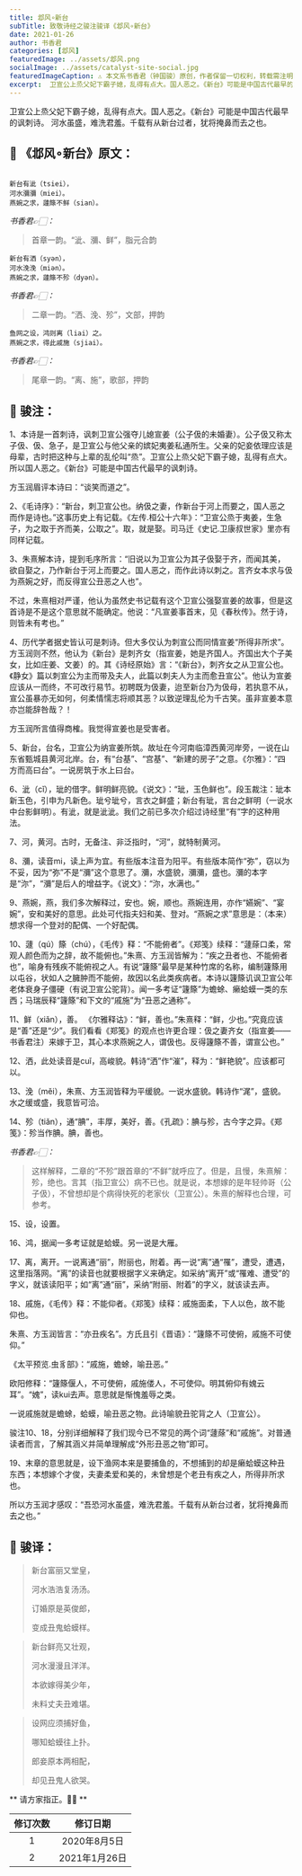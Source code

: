 ```yaml
---
title: 邶风∘新台
subTitle: 致敬诗经之骏注骏译《邶风∘新台》 
date: 2021-01-26 
author: 书香君
categories: [邶风]
featuredImage: ../assets/邶风.png
socialImage: ../assets/catalyst-site-social.jpg
featuredImageCaption: ⚠️️ 本文系书香君（钟国骏）原创，作者保留一切权利，转载需注明出处。
excerpt:  卫宣公上烝父妃下霸子媳，乱得有点大。国人恶之。《新台》可能是中国古代最早的讽刺诗。 河水虽盛，难洗君羞。千载有从新台过者，犹将掩鼻而去之也。   
---
```


卫宣公上烝父妃下霸子媳，乱得有点大。国人恶之。《新台》可能是中国古代最早的讽刺诗。
河水虽盛，难洗君羞。千载有从新台过者，犹将掩鼻而去之也。

## 🌼 《邶风∘新台》原文：
```

新台有泚（tsiei），
河水瀰瀰（miei）。
燕婉之求，蘧篨不鲜（sian）。

```
*书香君👉🏻：* 

> 首章一韵。“泚、瀰、鲜”，脂元合韵

```
新台有洒（syən），
河水浼浼（miən）。
燕婉之求，蘧篨不殄（dyən）。

```
*书香君👉🏻：* 

> 二章一韵。“洒、浼、殄”，文部，押韵

```
鱼网之设，鸿则离（liai）之。
燕婉之求，得此戚施（sjiai）。

```
*书香君👉🏻：* 

> 尾章一韵。“离、施”，歌部，押韵

## 🍁️ 骏注：

1、本诗是一首刺诗，讽刺卫宣公强夺儿媳宣姜（公子伋的未婚妻）。公子伋又称太子伋、伋、急子，是卫宣公与他父亲的嫔妃夷姜私通所生。父亲的妃妾依理应该是母辈，古时把这种与上辈的乱伦叫“烝”。卫宣公上烝父妃下霸子媳，乱得有点大。所以国人恶之。《新台》可能是中国古代最早的讽刺诗。

方玉润眉评本诗曰：“谈笑而道之”。

2、《毛诗序》：“新台，刺卫宣公也。纳伋之妻，作新台于河上而要之，国人恶之而作是诗也。”这事历史上有记载。《左传.桓公十六年》：“卫宣公烝于夷姜，生急子，为之取于齐而美，公取之”。取，就是娶。司马迁《史记.卫康叔世家》里亦有同样记载。

3、朱熹解本诗，提到毛序所言：“旧说以为卫宣公为其子伋娶于齐，而闻其美，欲自娶之，乃作新台于河上而要之。国人恶之，而作此诗以刺之。言齐女本求与伋为燕婉之好，而反得宣公丑恶之人也”。

不过，朱熹相对严谨，他认为虽然史书记载有这个卫宣公强娶宣姜的故事，但是这首诗是不是这个意思就不能确定。他说：“凡宣姜事首末，见《春秋传》。然于诗，则皆未有考也。”

4、历代学者据史皆认可是刺诗。但大多仅认为刺宣公而同情宣姜“所得非所求”。方玉润则不然，他认为《新台》是刺齐女（指宣姜，她是齐国人。齐国出大个子美女，比如庄姜、文姜）的。其《诗经原始》言：“《新台》，刺齐女之从卫宣公也。《静女》篇以刺宣公为主而带及夫人，此篇以刺夫人为主而愈丑宣公”。他认为宣姜应该从一而终，不可改行易节。初聘既为伋妻，迨至新台乃为伋母，若执意不从，宣公虽暴亦无如何，何柔情懦志将顺其恶？以致逆理乱伦为千古笑。虽非宣姜本意亦岂能辞咎哉？！

方玉润所言值得商榷。我觉得宣姜也是受害者。

5、新台，台名，卫宣公为纳宣姜所筑。故址在今河南临漳西黄河岸旁，一说在山东省甄城县黄河北岸。台，有“台基”、“宫基”、“新建的房子”之意。《尔雅》：“四方而高曰台”。一说房筑于水上曰台。

6、泚（cǐ），玼的借字。鲜明鲜亮貌。《说文》：“玼，玉色鲜也”。段玉裁注：玼本新玉色，引申为凡新色。玼兮玼兮，言衣之鲜盛；新台有玼，言台之鲜明（一说水中台影鲜明）。有泚，就是泚泚。我们之前已多次介绍过诗经里“有”字的这种用法。

7、河，黄河。古时，无备注、非泛指时，“河”，就特制黄河。

8、瀰，读音mi，读上声为宜。有些版本注音为阳平。有些版本简作“弥”，窃以为不妥，因为“弥”不是“瀰”这个意思了。瀰，水盛貌，瀰瀰，盛也。瀰的本字是“沵”，“瀰”是后人的增益字。《说文》：“沵，水满也。”

9、燕婉，燕，我们多次解释过，安也。婉，顺也。燕婉连用，亦作“嬿婉”、“宴婉”，安和美好的意思。此处可代指夫妇和美、登对。“燕婉之求”意思是：（本来）想求得一个登对的配偶、一个好配偶。

10、蘧（qú）篨（chú），《毛传》释：“不能俯者”。《郑笺》续释：“蘧蒢口柔，常观人颜色而为之辞，故不能俯也。”朱熹、方玉润皆解为：“疾之丑者也、不能俯者也”，喻身有残疾不能俯视之人。有说“籧篨”最早是某种竹席的名称，编制籧篨用以屯谷，状如人之臃肿而不能俯，故因以名此类疾病者。本诗以籧篨讥讽卫宣公年老体衰身子僵硬（有说卫宣公驼背）。闻一多考证“籧篨”为蟾蜍、癞蛤蟆一类的东西；马瑞辰释“籧篨”和下文的“戚施”为“丑恶之通称”。

11、鲜（xiǎn），善。
《尔雅释诂》：“鲜，善也。”朱熹释：“鲜，少也。”究竟应该是“善”还是“少”。我们看看《郑笺》的观点也许更合理：伋之妻齐女（指宣姜——书香君注）来嫁于卫，其心本求燕婉之人，谓伋也。反得籧篨不善，谓宣公也。”

12、洒，此处读音是cuǐ，高峻貌。韩诗“洒”作“漼”，释为：“鲜艳貌”。应该都可以。

13、浼（měi），朱熹、方玉润皆释为平缓貌。一说水盛貌。韩诗作“浘”，盛貌。水之缓或盛，我意皆可洽。

14、殄（tiǎn），通“腆”，丰厚，美好，善。《孔疏》：腆与殄，古今字之异。《郑笺》：殄当作腆。腆，善也。

*书香君👉🏻：* 

> 这样解释，二章的“不殄”跟首章的“不鲜”就呼应了。但是，且慢，朱熹解：殄，绝也。言其（指卫宣公）病不已也。就是说，本想嫁的是年轻帅哥（公子伋），不曾想却是个病得快死的老家伙（卫宣公）。朱熹的解释也合理，可参考。

15、设，设置。

16、鸿，据闻一多考证就是蛤蟆。另一说是大雁。

17、离，离开。一说离通“丽”，附丽也，附着。再一说“离”通“罹”，遭受，遭遇，这里指落网。“离”的读音也就要根据字义来确定。如采纳“离开”或“罹难、遭受”的字义，就该读阳平；如“离”通“丽”，采纳“附丽、附着”的字义，就该读去声。

18、戚施，《毛传》释：不能仰者。《郑笺》续释：戚施面柔，下人以色，故不能仰也。

朱熹、方玉润皆言：“亦丑疾名”。方氏且引《晋语》：“籧篨不可使俯，戚施不可使仰。”

《太平预览.虫豸部》：“戚施，蟾蜍，喻丑恶。”

欧阳修释：“籧篨偃人，不可使俯，戚施偻人，不可使仰。明其俯仰有媿云耳”。“媿”，读kui去声。意思就是惭愧羞辱之类。

一说戚施就是蟾蜍，蛤蟆，喻丑恶之物。此诗喻貌丑驼背之人（卫宣公）。

骏注10、18，分别详细解释了我们现今已不常见的两个词“蘧蒢”和“戚施”。对普通读者而言，了解其涵义并简单理解成“外形丑恶之物”即可。

19、末章的意思就是，设下渔网本来是要捕鱼的，不想捕到的却是癞蛤蟆这种丑东西；本想嫁个才俊，夫妻柔爱和美的，未曾想是个老丑有疾之人，所得非所求也。

所以方玉润才感叹：“吾恐河水虽盛，难洗君羞。千载有从新台过者，犹将掩鼻而去之也。”

## 🍁️ 骏译：

> 新台富丽又堂皇，
> 
> 河水浩浩复汤汤。
> 
> 订婚原是英俊郎，
> 
> 变成丑鬼蛤蟆样。

> 新台鲜亮又壮观，
> 
> 河水漫漫且洋洋。
> 
> 本欲嫁得美少年，
> 
> 未料丈夫丑难堪。

> 设网应须捕好鱼，
> 
> 哪知蛤蟆往上扑。
> 
> 郎妾原本两相配，
> 
> 却见丑鬼人欲哭。

** 请方家指正。🙏🏻 **

| 修订次数      | 修订日期 | 
|   :----: |    :----:   | 
| 1    | 2020年8月5日       | 
| 2    | 2021年1月26日       | 
